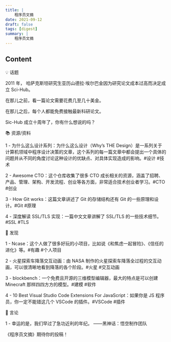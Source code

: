 ```yaml
---
title: |
    程序员文摘
date: 2021-09-12
draft: false
tags: [digest]
summary: |
    程序员文摘
---
```


## Content

💡 话题

2011 年， 哈萨克斯坦研究生亚历山德拉·埃尔巴金因为研究论文成本过高而决定成立 Sci-Hub。

在那儿之前，看一篇论文需要花费几至几十美金。

在那儿之后，每个人都能免费接触最新科研论文。

Sic-Hub 成立十周年了，你有什么想说的吗？

📚 资源/资料

1 - 为什么这么设计系列：为什么这么设计（Why’s THE Design）是一系列关于计算机领域中程序设计决策的文章，这个系列的每一篇文章中都会提出一个具体的问题并从不同的角度讨论这种设计的优缺点、对具体实现造成的影响。#设计 #技术

2 - Awesome CTO：这个仓库收集了很多 CTO 成长相关的资源，涵盖了招聘、产品、管理、架构、开发流程、创业等各方面，非常适合技术创业者学习。#CTO #创业

3 - How Git works：这篇文章讲述了 Git 的存储结构还有 Git 的一些原理和设计。#Git #原理

4 - 深度解读 SSL/TLS 实现：一篇中文文章讲解了 SSL/TLS 的一些技术细节。#SSL #TLS

🔎 发现

1 - Ncase：这个人做了很多好玩的小项目，比如说《和焦虑一起冒险》、《信任的进化》等。#有趣 #个人项目

2 - 火星探索车降落交互动画：由 NASA 制作的火星探索车降落全过程的交互动画，可以很清晰地看到降落的各个阶段。#火星 #交互动画

3 - blockbench：一个免费且开源的三维模型编辑器，最大的特点是可以创建 Minecraft 那样四四方方的模型。#建模 #软件

4 - 10 Best Visual Studio Code Extensions For JavaScript：如果你是 JS 程序员，你一定不能错这几个 VSCode 的插件。#VSCode #插件

💬 言论

1 - 幸运的是，我们早过了急功近利的年纪。 ——黑神话：悟空制作团队

《程序员文摘》期待你的投稿！
